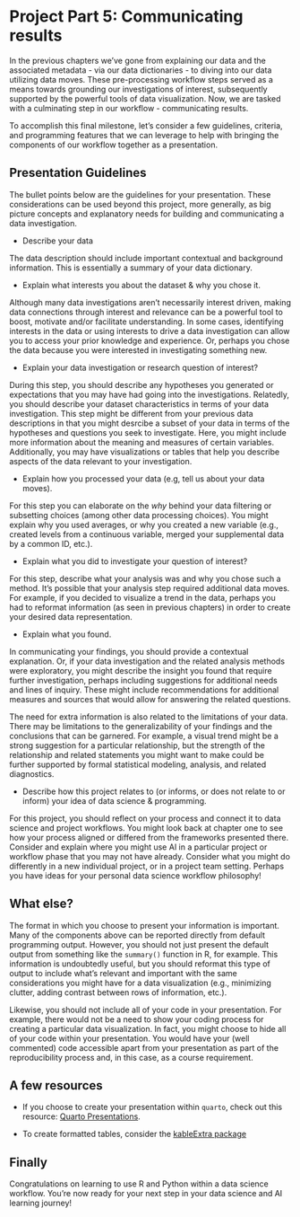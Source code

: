 # Project Part 5: Communicating results

In the previous chapters we've gone from explaining our data and the associated metadata - via our data dictionaries - to diving into our data utilizing data moves. These pre-processing workflow steps served as a means towards grounding our investigations of interest, subsequently supported by the powerful tools of data visualization. Now, we are tasked with a culminating step in our workflow - communicating results. 

To accomplish this final milestone, let's consider a few guidelines, criteria, and programming features that we can leverage to help with bringing the components of our workflow together as a presentation.

## Presentation Guidelines

The bullet points below are the guidelines for your presentation. These considerations can be used beyond this project, more generally, as big picture concepts and explanatory needs for building and communicating a data investigation. 

 - Describe your data 
 
The data description should include important contextual and background information. This is essentially a summary of your data dictionary.

 - Explain what interests you about the dataset & why you chose it.
 
Although many data investigations aren't necessarily interest driven, making data connections through interest and relevance can be a powerful tool to boost, motivate and/or facilitate understanding. In some cases, identifying interests in the data or using interests to drive a data investigation can allow you to access your prior knowledge and experience. Or, perhaps you chose the data because you were interested in investigating something new.

  - Explain your data investigation or research question of interest?

During this step, you should describe any hypotheses you generated or expectations that you may have had going into the investigations. Relatedly, you should describe your dataset characteristics in terms of your data investigation. This step might be different from your previous data descriptions in that you might desrcibe a subset of your data in terms of the hypotheses and questions you seek to investigate. Here, you might include more information about the meaning and measures of certain variables. Additionally, you may have visualizations or tables that help you describe aspects of the data relevant to your investigation.

 - Explain how you processed your data (e.g, tell us about your data moves).
 
For this step you can elaborate on the *why* behind your data filtering or subsetting choices (among other data processing choices). You might explain why you used averages, or why you created a new variable (e.g., created levels from a continuous variable, merged your supplemental data by a common ID, etc.).

 - Explain what you did to investigate your question of interest?

For this step, describe what your analysis was and why you chose such a method. It's possible that your analysis step required additional data moves. For example, if you decided to visualize a trend in the data, perhaps you had to reformat information (as seen in previous chapters) in order to create your desired data representation.

 - Explain what you found.

In communicating your findings, you should provide a contextual explanation. Or, if your data investigation and the related analysis methods were exploratory, you might describe the insight you found that require further investigation, perhaps including suggestions for additional needs and lines of inquiry. These might include recommendations for additional measures and sources that would allow for answering the related questions. 

The need for extra information is also related to the limitations of your data. There may be limitations to the generalizability of your findings and the conclusions that can be garnered. For example, a visual trend might be a strong suggestion for a particular relationship, but the strength of the relationship and related statements you might want to make could be further supported by formal statistical modeling, analysis, and related diagnostics.  

 - Describe how this project relates to (or informs, or does not relate to or inform) your idea of data science & programming.

For this project, you should reflect on your process and connect it to data science and project workflows. You might look back at chapter one to see how your process aligned or differed from the frameworks presented there. Consider and explain where you might use AI in a particular project or workflow phase that you may not have already. Consider what you might do differently in a new individual project, or in a project team setting. Perhaps you have ideas for your personal data science workflow philosophy!   
 
## What else?

The format in which you choose to present your information is important. Many of the components above can be reported directly from default programming output. However, you should not just present the default output from something like the `summary()` function in R, for example. This information is undoubtedly useful, but you should reformat this type of output to include what's relevant and important with the same considerations you might have for a data visualization (e.g., minimizing clutter, adding contrast between rows of information, etc.).

Likewise, you should not include all of your code in your presentation. For example, there would not be a need to show your coding process for creating a particular data visualization. In fact, you might choose to hide all of your code within your presentation. You would have your (well commented) code accessible apart from your presentation as part of the reproducibility process and, in this case, as a course requirement.

## A few resources

 - If you choose to create your presentation within `quarto`, check out this resource: [Quarto Presentations](https://quarto.org/docs/presentations/).
 
 - To create formatted tables, consider the [kableExtra package](https://cran.r-project.org/web/packages/kableExtra/vignettes/awesome_table_in_html.html)
 
## Finally

Congratulations on learning to use R and Python within a data science workflow. You're now ready for your next step in your data science and AI learning journey!

